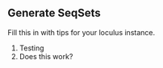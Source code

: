 ## Generate SeqSets

Fill this in with tips for your loculus instance.


<div class="lettered-list">

1. Testing
2. Does this work?

</div>
